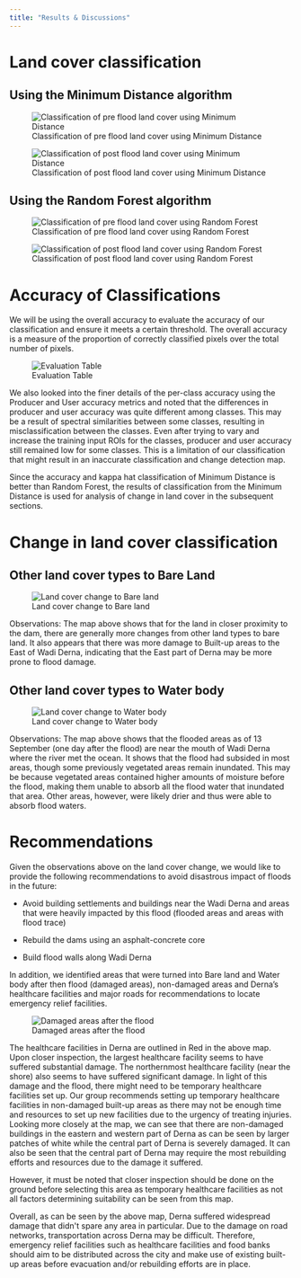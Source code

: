 ```yaml
---
title: "Results & Discussions"
---
```


# Land cover classification

## Using the Minimum Distance algorithm

![Classification of pre flood land cover using Minimum Distance](img/Land_cover_classification_MD_Pre.png)

![Classification of post flood land cover using Minimum Distance](img/Land_cover_classification_MD_Post.png)

## Using the Random Forest algorithm

![Classification of pre flood land cover using Random Forest](img/Land_cover_classification_RF_Pre.png)

![Classification of post flood land cover using Random Forest](img/Land_cover_classification_RF_Post.png)

# Accuracy of Classifications

We will be using the overall accuracy to evaluate the accuracy of our classification and ensure it meets a certain threshold. The overall accuracy is a measure of the proportion of correctly classified pixels over the total number of pixels.

![Evaluation Table](img/evaluation_table.png){fig-align="center"}

We also looked into the finer details of the per-class accuracy using the Producer and User accuracy metrics and noted that the differences in producer and user accuracy was quite different among classes. This may be a result of spectral similarities between some classes, resulting in misclassification between the classes. Even after trying to vary and increase the training input ROIs for the classes, producer and user accuracy still remained low for some classes. This is a limitation of our classification that might result in an inaccurate classification and change detection map. 

Since the accuracy and kappa hat classification of Minimum Distance is better than Random Forest, the results of classification from the Minimum Distance is used for analysis of change in land cover in the subsequent sections.

# Change in land cover classification

## Other land cover types to Bare Land

![Land cover change to Bare land](img/land_cover_change_bare_land.png){fig-align="center"}

Observations: The map above shows that for the land in closer proximity to the dam, there are generally more changes from other land types to bare land. It also appears that there was more damage to Built-up areas to the East of Wadi Derna, indicating that the East part of Derna may be more prone to flood damage.

## Other land cover types to Water body

![Land cover change to Water body](img/land_cover_change_water_body.png){fig-align="center"}

Observations: The map above shows that the flooded areas as of 13 September (one day after the flood) are near the mouth of Wadi Derna where the river met the ocean. It shows that the flood had subsided in most areas, though some previously vegetated areas remain inundated. This may be because vegetated areas contained higher amounts of moisture before the flood, making them unable to absorb all the flood water that inundated that area. Other areas, however, were likely drier and thus were able to absorb flood waters.

# Recommendations

Given the observations above on the land cover change, we would like to provide the following recommendations to avoid disastrous impact of floods in the future:

-   Avoid building settlements and buildings near the Wadi Derna and areas that were heavily impacted by this flood (flooded areas and areas with flood trace)

-   Rebuild the dams using an asphalt-concrete core

-   Build flood walls along Wadi Derna

In addition, we identified areas that were turned into Bare land and Water body after then flood (damaged areas), non-damaged areas and Derna's healthcare facilities and major roads for recommendations to locate emergency relief facilities.

![Damaged areas after the flood](img/land_cover_change_damaged_areas.png){fig-align="center"}

The healthcare facilities in Derna are outlined in Red in the above map. Upon closer inspection, the largest healthcare facility seems to have suffered substantial damage. The northernmost healthcare facility (near the shore) also seems to have suffered significant damage. In light of this damage and the flood, there might need to be temporary healthcare facilities set up. Our group recommends setting up temporary healthcare facilities in non-damaged built-up areas as there may not be enough time and resources to set up new facilities due to the urgency of treating injuries. Looking more closely at the map, we can see that there are non-damaged buildings in the eastern and western part of Derna as can be seen by larger patches of white while the central part of Derna is severely damaged. It can also be seen that the central part of Derna may require the most rebuilding efforts and resources due to the damage it suffered.

However, it must be noted that closer inspection should be done on the ground before selecting this area as temporary healthcare facilities as not all factors determining suitability can be seen from this map.

Overall, as can be seen by the above map, Derna suffered widespread damage that didn\'t spare any area in particular. Due to the damage on road networks, transportation across Derna may be difficult. Therefore, emergency relief facilities such as healthcare facilities and food banks should aim to be distributed across the city and make use of existing built-up areas before evacuation and/or rebuilding efforts are in place.
